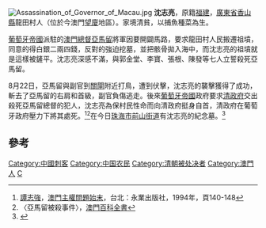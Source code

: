 [[File:Assassination_of_Governor_of_Macau.jpg|thumb]]
'''沈志亮'''{{BD|?||1849年|}}，原籍[[福建|福建]]，[[廣東省|廣東省]][[香山縣|香山縣]]龍田村人（位於今澳門[[望廈|望廈]]地區）。家境清貧，以捕魚種菜為生。

[[葡萄牙帝國|葡萄牙帝國]]派駐的[[澳門總督|澳門總督]][[亞馬留|亞馬留]]將軍因要開闢馬路，要求龍田村人民搬遷祖墳，同意的得白銀二兩四錢，反對的強迫挖墓，並把骸骨拋入海中，而沈志亮的祖墳就是這樣被鏟平。沈志亮深感不滿，與郭金堂、李寶、張根、陳發等七人立誓殺死亞馬留。

8月22日，亞馬留與副官到[[關閘|關閘]]附近打鳥，遭到伏擊，沈志亮的襲擊獲得了成功，斬去了亞馬留的右肩和首級，副官負傷逃走。後來[[葡萄牙帝國|葡萄牙帝國]]政府要求[[清政府|清政府]]交出殺死亞馬留總督的犯人，沈志亮為保村民性命而向清政府挺身自首，清政府在葡萄牙政府壓力下將其處死。<ref>[[譚志強|譚志強]]，[[澳門主權問題始末|澳門主權問題始末]]，台北：永業出版社，1994年，頁140-148</ref><ref>〈亞馬留被殺事件〉，[[澳門百科全書|澳門百科全書]]</ref>在今日[[珠海市|珠海市]][[前山街道|前山街道]]有沈志亮的紀念墓。<ref>{{Cite web |url=http://www.macaodaily.com/html/2015-09/01/content_1025296.htm|title=義舉留痕|accessdate=2015-09-01|archive-date=2016-03-04|archive-url=https://web.archive.org/web/20160304220220/http://www.macaodaily.com/html/2015-09/01/content_1025296.htm|dead-url=yes}}</ref>



==參考==
{{Reflist}}

[[Category:中國刺客|Category:中國刺客]]
[[Category:中国农民|Category:中国农民]]
[[Category:清朝被处决者|Category:清朝被处决者]]
[[Category:澳門人|Category:澳門人]]
[[Category:沈姓|C]]